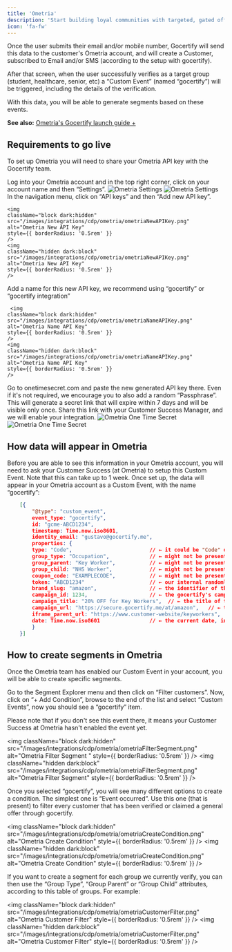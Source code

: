 ```yaml
---
title: 'Ometria'
description: 'Start building loyal communities with targeted, gated offers.'
icon: 'fa-fw'
---
```


Once the user submits their email and/or mobile number, Gocertify will send this data to the customer's Ometria account, and will create a Customer, subscribed to Email and/or SMS (according to the setup with gocertify). 

After that screen, when the user successfully verifies as a target group (student, healthcare, senior, etc) a “Custom Event” (named “gocertify”) will be triggered, including the details of the verification.

With this data, you will be able to generate segments based on these events.

**See also:** [Ometria's Gocertify launch guide +](https://support.ometria.com/hc/en-gb/articles/15582974493853-Setting-up-a-gocertify-integration)

## Requirements to go live
To set up Ometria you will need to share your Ometria API key with the Gocertify team.


<Accordion title="Show step by step tutorial">
<Steps>
<Step title="Access project settings">
   Log into your Ometria account and in the top right corner, click on your account name and then “Settings”.
   <img
    className="block dark:hidden"
    src="/images/integrations/cdp/ometria/ometriaSettings.png"
    alt="Ometria Settings"
    style={{ borderRadius: '0.5rem' }}
    />
    <img
    className="hidden dark:block"
    src="/images/integrations/cdp/ometria/ometriaSettings.png"
    alt="Ometria Settings"
    style={{ borderRadius: '0.5rem' }}
    />

</Step>

<Step title="Add new API key">
    In the navigation menu, click on “API keys” and then “Add new API key”.

    <img
    className="block dark:hidden"
    src="/images/integrations/cdp/ometria/ometriaNewAPIKey.png"
    alt="Ometria New API Key"
    style={{ borderRadius: '0.5rem' }}
    />
    <img
    className="hidden dark:block"
    src="/images/integrations/cdp/ometria/ometriaNewAPIKey.png"
    alt="Ometria New API Key"
    style={{ borderRadius: '0.5rem' }}
    />

</Step>

<Step title="Name your API key">
     Add a name for this new API key, we recommend using “gocertify” or “gocertify integration”

     <img
    className="block dark:hidden"
    src="/images/integrations/cdp/ometria/ometriaNameAPIKey.png"
    alt="Ometria Name API Key"
    style={{ borderRadius: '0.5rem' }}
    />
    <img
    className="hidden dark:block"
    src="/images/integrations/cdp/ometria/ometriaNameAPIKey.png"
    alt="Ometria Name API Key"
    style={{ borderRadius: '0.5rem' }}
    />

</Step>

<Step title="Share with Gocertify">
    Go to onetimesecret.com and paste the new generated API key there. Even if it's not required, we encourage you to also add a random “Passphrase”. This will generate a secret link that will expire within 7 days and will be visible only once.
    Share this link with your Customer Success Manager, and we will enable your integration.
    <img
    className="block dark:hidden"
    src="/images/integrations/cdp/ometria/ometriaOneTimeSecret.png"
    alt="Ometria One Time Secret"
    style={{ borderRadius: '0.5rem' }}
    />
    <img
    className="hidden dark:block"
    src="/images/integrations/cdp/ometria/ometriaOneTimeSecret.png"
    alt="Ometria One Time Secret"
    style={{ borderRadius: '0.5rem' }}
    />

</Step>

</Steps>

</Accordion>

## How data will appear in  Ometria


Before you are able to see this information in your Ometria account, you will need to ask your Customer Success (at Ometria) to setup this Custom Event. Note that this can take up to 1 week.
Once set up, the data will appear in your Ometria account as a Custom Event, with the name “gocertify”:

```JSON Example of a Gocertify event in Ometria
    [{
        "@type": "custom_event",
        event_type: "gocertify",
        id: "gcme-ABCD1234",
        timestamp: Time.now.iso8601,
        identity_email: "gustavo@gocertify.me",
        properties: {
        type: "Code",                         // ← it could be "Code" or "Deal"
        group_type: "Occupation",             // ← might not be present
        group_parent: "Key Worker",           // ← might not be present
        group_child: "NHS Worker",            // ← might not be present
        coupon_code: "EXAMPLECODE",           // ← might not be present if it's a "Deal" type.
        token: "ABCD1234"                     // ← our internal randomly generated identifier
        brand_slug: "amazon",                 // ← the identifier of the customer
        campaign_id: 1234,                    // ← the gocertify's campaign's identifier
        campaign_title: "20% OFF for Key Workers",  // ← the title of the campaign
        campaign_url: "https://secure.gocertify.me/at/amazon",   // ← the url of our campaign
        iframe_parent_url: "https://www.customer-website/keyworkers",  // ← might not be present
        date: Time.now.iso8601                // ← the current date, in iso8601 format.
        }
    }]
```

## How to create segments in Ometria
Once the Ometria team has enabled our Custom Event in your account, you will be able to create specific segments.

Go to the Segment Explorer menu and then click on “Filter customers”. Now, click on “+ Add Condition”, browse to the end of the list and select “Custom Events”, now you should see a “gocertify” item.

<Tip>
Please note that if you don't see this event there, it means your Customer Success at Ometria hasn't enabled the event yet.
</Tip>

<img
  className="block dark:hidden"
  src="/images/integrations/cdp/ometria/ometriaFilterSegment.png"
  alt="Ometria Filter Segment   "
  style={{ borderRadius: '0.5rem' }}
/>
<img
  className="hidden dark:block"
  src="/images/integrations/cdp/ometria/ometriaFilterSegment.png"
  alt="Ometria Filter Segment"
  style={{ borderRadius: '0.5rem' }}
/>

Once you selected “gocertify”, you will see many different options to create a condition. The simplest one is “Event occurred”. Use this one (that is present) to filter every customer that has been verified or claimed a general offer through gocertify.

<img
  className="block dark:hidden"
  src="/images/integrations/cdp/ometria/ometriaCreateCondition.png"
  alt="Ometria Create Condition"
  style={{ borderRadius: '0.5rem' }}
/>
<img
  className="hidden dark:block"
  src="/images/integrations/cdp/ometria/ometriaCreateCondition.png"
  alt="Ometria Create Condition"
  style={{ borderRadius: '0.5rem' }}
/>

If you want to create a segment for each group we currently verify, you can then use the “Group Type”, “Group Parent” or “Group Child” attributes, according to this table of groups. For example:

<img
  className="block dark:hidden"
  src="/images/integrations/cdp/ometria/ometriaCustomerFilter.png"
  alt="Ometria Customer Filter"
  style={{ borderRadius: '0.5rem' }}
/>
<img
  className="hidden dark:block"
  src="/images/integrations/cdp/ometria/ometriaCustomerFilter.png"
  alt="Ometria Customer Filter"
  style={{ borderRadius: '0.5rem' }}
/>


